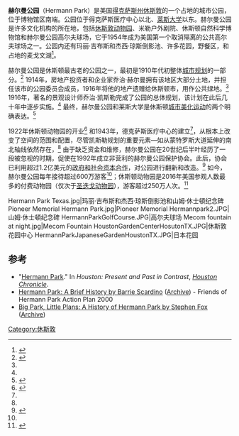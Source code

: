{{Infobox park
| name = 赫尔曼公园
| photo = Sam Houston monument, Hermann Park.jpg
| photo_caption = 公园北端的山姆·休士頓纪念碑
| type = 城市公园
| location = 美国[[得克萨斯州|得克萨斯州]][[休斯敦|休斯敦]]博物馆区
| coords = {{Coord|29|43|16|N|95|23|29|W}}
| area = {{convert|445|acre|ha}}
| created = 1914
| designer = 乔治·凯斯勒
| operator = Hermann Park Conservancy<br />City of Houston
| visitation_num = 600万
| visitation_ref = <ref name=":1" />
| open = 每天6 am – 11 pm
| publictransit = METRORail Red Line: Hermann Park / Rice University
| website = {{URL|www.hermannpark.org}}
}}
'''赫尔曼公园'''（Hermann Park）是美国[[得克萨斯州|得克萨斯州]][[休斯敦|休斯敦]]的一个占地{{Convert|445|acre|hectare|adj=on}}的城市公园，位于博物馆区南端。公园位于得克萨斯医疗中心以北、[[莱斯大学|莱斯大学]]以东。赫尔曼公园是许多文化机构的所在地，包括[[休斯敦动物园|休斯敦动物园]]、米勒户外剧院、休斯顿自然科学博物馆和赫尔曼公园高尔夫球场，它于1954年成为美国第一个取消隔离的公共高尔夫球场之一。公园内还有玛丽·吉布斯和杰西·琼斯倒影池、许多花园，野餐区，和占地{{Convert|8|acre|m2|adj=on}}的麦戈文湖<ref>{{Cite web|url=https://www.hermannpark.org/poi/34/|title=McGovern Lake|last=|first=|date=2018|website=Hermann Park Conservancy|access-date=March 27, 2018|archive-date=2021-02-27|archive-url=https://web.archive.org/web/20210227220759/https://www.hermannpark.org/poi/34/|dead-url=no}}</ref>。

赫尔曼公园是休斯顿最古老的公园之一，最初是1910年代初整体[[城市规划|城市规划]]的一部分。<ref name=":0">{{Cite journal|last=Fox|first=Stephen|date=Spring 1983|title=Big Park, Little Plans: A History of Hermann Park|url=http://offcite.org/wp-content/uploads/sites/3/2010/02/BigParkLittlePlans_Fox_Cite3.pdf|journal=Cite Magazine|volume=3|pages=18–21|via=Cite Magazine|access-date=2020-10-25|archive-date=2020-10-28|archive-url=https://web.archive.org/web/20201028205541/http://offcite.org/wp-content/uploads/sites/3/2010/02/BigParkLittlePlans_Fox_Cite3.pdf|dead-url=no}}</ref> 1914年，房地产投资者和企业家乔治·赫尔曼拥有该地区大部分土地，并担任该市的公园委员会成员，1916年将他的地产遗赠给休斯顿市，用作公共绿地。<ref name=":0" /> 1916年，著名的景观设计师乔治·凯斯勒完成了公园的总体规划，该计划在此后几十年中逐步实施。<ref name=":0" /> 最终，赫尔曼公园和莱斯大学是休斯顿[[城市美化运动|城市美化运动]]的两个明确表达。<ref>{{Cite news|url=https://www.texasmonthly.com/the-culture/green-acres-2/|title=Green Acres|last=Swartz|first=Mimi|date=September 17, 2015|work=Texas Monthly|access-date=March 27, 2018|language=en-US|archive-date=2021-02-16|archive-url=https://web.archive.org/web/20210216074304/https://www.texasmonthly.com/the-culture/green-acres-2/|dead-url=no}}</ref>

1922年休斯顿动物园的开业<ref name=":2">{{Cite book|title=Houston's Hermann Park: A Century of Community|last=Bradley|first=Barrie Scardino|publisher=Texas A&M University Press|year=2014|isbn=9781623490362|location=College Station|pages=}}</ref> 和1943年，德克萨斯医疗中心的建立<ref name=":2" />，从根本上改变了空间的范围和配置，尽管凯斯勒规划的重要元素—如从蒙特罗斯大道延伸的南北轴线依然存在，<ref name=":0" /> 由于缺乏资金和维修，赫尔曼公园在20世纪后半叶经历了一段被忽视的时期，促使在1992年成立非营利的赫尔曼公园保护协会。此后，协会已利用超过1.2亿美元的[[政府和社会资本合作|政府和社会资本合作]]，对公园进行翻新和改造。<ref name=":1">{{Cite web|url=https://www.hermannpark.org/press/|title=Press Kit|last=|first=|date=2017|website=Hermann Park Conservancy|access-date=March 27, 2018|archive-date=2021-04-22|archive-url=https://web.archive.org/web/20210422202600/https://www.hermannpark.org/press/|dead-url=no}}</ref> 如今，赫尔曼公园每年接待超过600万游客<ref name=":1" />；休斯顿动物园是2016年美国参观人数最多的付费动物园（仅次于[[圣迭戈动物园|圣迭戈动物园]]），游客超过250万人次。<ref>{{Cite news|url=https://www.houstonzoo.org/blog/record-zoo-attendance-ninth-consecutive-year/|title=Record Zoo Attendance for Ninth Consecutive Year|last=Draper|first=Ryan|date=January 17, 2017|work=Houstonia|access-date=November 18, 2018|archive-date=2021-01-26|archive-url=https://web.archive.org/web/20210126032140/https://www.houstonzoo.org/blog/record-zoo-attendance-ninth-consecutive-year/|dead-url=no}}</ref>

<gallery>
Hermann Park Texas.jpg|玛丽·吉布斯和杰西·琼斯倒影池和山姆·休士頓纪念碑
Pioneer Memorial Hermann Park.jpg|Pioneer Memorial
Hermannpark2.JPG|山姆·休士頓纪念碑
HermannParkGolfCourse.JPG|高尔夫球场
Mecom fountain at night.jpg|Mecom Fountain
HoustonGardenCenterHosutonTX.JPG|休斯敦花园中心
HermannParkJapaneseGardenHoustonTX.JPG|日本花园
</gallery>

==参考==
{{Reflist}}
*"[https://web.archive.org/web/19990914144129/http://www1.chron.com/content/chronicle/special/oldhouston/hermann.html Hermann Park]." In ''Houston: Present and Past in Contrast'', ''[[Houston_Chronicle|Houston Chronicle]]''.
*[https://web.archive.org/web/20130523063217/http://www.hermannpark.org/pdfs/Scardino_history.pdf Hermann Park: A Brief History by Barrie Scardino] ([https://www.webcitation.org/6dyDCXWt0?url=http://web.archive.org/web/20130523063217/http://www.hermannpark.org/pdfs/Scardino_history.pdf Archive]) - Friends of Hermann Park Action Plan 2000
*[https://web.archive.org/web/20130523073255/http://www.hermannpark.org/pdfs/Fox_history.pdf Big Park, Little Plans:  A History of Hermann Park by Stephen Fox] ([https://www.webcitation.org/6dyDX703O?url=http://web.archive.org/web/20130523073255/http://www.hermannpark.org/pdfs/Fox_history.pdf Archive])
[[Category:休斯敦|Category:休斯敦]]